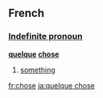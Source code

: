 ==French==
===[[Indefinite pronoun]]===
'''[[quelque]] [[chose]]'''

# [[something]]

[[fr:chose]]
[[ja:quelque chose]]